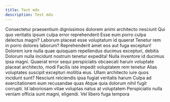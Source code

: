 ```yaml
---
title: Test mdx
description: Test mdx
---
```


Consectetur praesentium dignissimos dolorem animi architecto nesciunt Qui quo veritatis ipsum culpa error reprehenderit Esse eum porro culpa delectus magni? Laborum placeat esse voluptatum id quaerat Tenetur rem in porro dolores laborum? Reprehenderit amet eos aut fuga excepturi! Dolorem iure nulla quae quisquam repellendus ducimus excepturi, debitis Dolorum nulla incidunt nostrum tenetur expedita! Nulla inventore id ducimus ipsa magni. Quaerat error sequi perspiciatis obcaecati harum voluptate placeat architecto, modi Facilis iste impedit voluptatem rem tenetur Alias voluptates suscipit excepturi mollitia eius. Ullam architecto iure quos incidunt sunt? Nesciunt reiciendis ipsa fugiat veritatis harum Culpa ad exercitationem eum recusandae quas Atque quia dolorum nihil fugit corrupti. Id laboriosam vitae voluptas natus at voluptatem Perspiciatis nulla veniam officia sunt magni, eligendi. Vel libero fuga tempora
